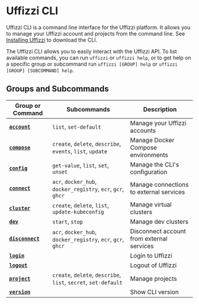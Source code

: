 # Uffizzi CLI

Uffizzi CLI is a command line interface for the Uffizzi platform. It allows you to manage your Uffizzi account and projects from the command line. See [Installing Uffizzi](/install) to download the CLI.  

The Uffizzi CLI allows you to easily interact with the Uffizzi API. To list available commands, you can run `uffizzi` or `uffizzi help`, or to get help on a specific group or subcommand run `uffizzi [GROUP] help` or `uffizzi [GROUP] [SUBCOMMAND] help`.

## Groups and Subcommands

| Group or Command                     | Subcommands                                         | Description                                   |
| ------------------------------------ | --------------------------------------------------- | --------------------------------------------- |
| [**`account`**](/cli/commands/account)      | `list`, `set-default`                               | Manage your Uffizzi accounts                  |
| [**`compose`**](/cli/commands/compose)      | `create`, `delete`, `describe`, `events`, `list`, `update`      | Manage Docker Compose environments            |
| [**`config`**](/cli/commands/config)        | `get-value`, `list`, `set`, `unset`                         | Manage the CLI's configuration                |
| [**`connect`**](/cli/commands/connect-deprecated)      | `acr`, `docker_hub`, `docker_registry`, `ecr`, `gcr`, `ghcr`    | Manage connections to external services       |
| [**`cluster`**](/cli/commands/cluster)      | `create`, `delete`, `list`, `update-kubeconfig`             | Manage virtual clusters                       |
| [**`dev`**](/cli/commands/dev)              | `start`, `stop`                                         | Manage dev clusters                           |
| [**`disconnect`**](/cli/commands/disconnect-deprecated)| `acr`, `docker_hub`, `docker_registry`, `ecr`, `gcr`, `ghcr`    | Disconnect account from external services     |
| [**`login`**](/cli/commands/login)          |                                                     | Login to Uffizzi                              |
| [**`logout`**](/cli/commands/logout)        |                                                     | Logout of Uffizzi                             |
| [**`project`**](/cli/commands/project)      | `create`, `delete`, `describe`, `list`, `secret`, `set-default` | Manage projects                               |
| [**`version`**](/cli/commands/version)      |                                                     | Show CLI version                              |
